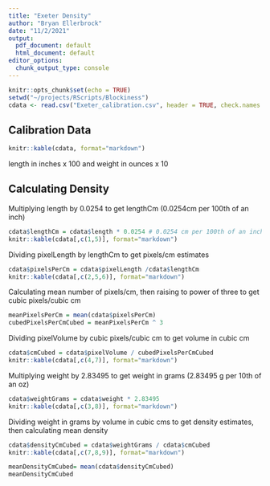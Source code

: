 ```yaml
---
title: "Exeter Density"
author: "Bryan Ellerbrock"
date: "11/2/2021"
output:
  pdf_document: default
  html_document: default
editor_options: 
  chunk_output_type: console
---
```


```r
knitr::opts_chunk$set(echo = TRUE)
setwd("~/projects/RScripts/Blockiness")
cdata <- read.csv("Exeter_calibration.csv", header = TRUE, check.names = TRUE,  stringsAsFactors = FALSE)
```

## Calibration Data

```r
knitr::kable(cdata, format="markdown")
```

length in inches x 100 and weight in ounces x 10

## Calculating Density

Multiplying length by 0.0254 to get lengthCm (0.0254cm per 100th of an inch)

```r
cdata$lengthCm = cdata$length * 0.0254 # 0.0254 cm per 100th of an inch
knitr::kable(cdata[,c(1,5)], format="markdown")
```

Dividing pixelLength by lengthCm to get pixels/cm estimates

```r
cdata$pixelsPerCm = cdata$pixelLength /cdata$lengthCm
knitr::kable(cdata[,c(2,5,6)], format="markdown")
```

Calculating mean number of pixels/cm, then raising to power of three to get cubic pixels/cubic cm

```r
meanPixelsPerCm = mean(cdata$pixelsPerCm)
cubedPixelsPerCmCubed = meanPixelsPerCm ^ 3
```

Dividing pixelVolume by cubic pixels/cubic cm to get volume in cubic cm

```r
cdata$cmCubed = cdata$pixelVolume / cubedPixelsPerCmCubed
knitr::kable(cdata[,c(4,7)], format="markdown")
```

Multiplying weight by 2.83495 to get weight in grams (2.83495 g per 10th of an oz)

```r
cdata$weightGrams = cdata$weight * 2.83495
knitr::kable(cdata[,c(3,8)], format="markdown")
```

Dividing weight in grams by volume in cubic cms to get density estimates, then calculating mean density

```r
cdata$densityCmCubed = cdata$weightGrams / cdata$cmCubed
knitr::kable(cdata[,c(7,8,9)], format="markdown")
```

```r
meanDensityCmCubed= mean(cdata$densityCmCubed)
meanDensityCmCubed
```
